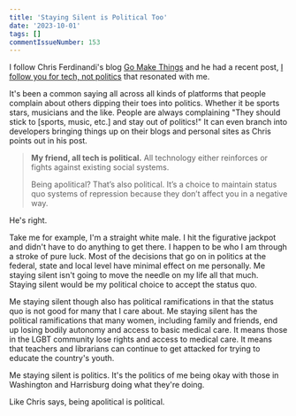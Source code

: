 ```yaml
---
title: 'Staying Silent is Political Too'
date: '2023-10-01'
tags: []
commentIssueNumber: 153
---
```


I follow Chris Ferdinandi's blog [Go Make Things](https://gomakethings.com/) and he had a recent post, [I follow you for tech, not politics](https://gomakethings.com/i-follow-you-for-tech-not-politics/) that resonated with me.

It's been a common saying all across all kinds of platforms that people complain about others dipping their toes into politics. Whether it be sports stars, musicians and the like. People are always complaining "They should stick to [sports, music, etc.] and stay out of politics!" It can even branch into developers bringing things up on their blogs and personal sites as Chris points out in his post.

> **My friend, all tech is political.** All technology either reinforces or fights against existing social systems.
>
> Being apolitical? That’s also political. It’s a choice to maintain status quo systems of repression because they don’t affect you in a negative way.

He's right.

Take me for example, I'm a straight white male. I hit the figurative jackpot and didn't have to do anything to get there. I happen to be who I am through a stroke of pure luck. Most of the decisions that go on in politics at the federal, state and local level have minimal effect on me personally. Me staying silent isn't going to move the needle on my life all that much. Staying silent would be my political choice to accept the status quo.

Me staying silent though also has political ramifications in that the status quo is not good for many that I care about. Me staying silent has the political ramifications that many women, including family and friends, end up losing bodily autonomy and access to basic medical care. It means those in the LGBT community lose rights and access to medical care. It means that teachers and librarians can continue to get attacked for trying to educate the country's youth.

Me staying silent is politics. It's the politics of me being okay with those in Washington and Harrisburg doing what they're doing.

Like Chris says, being apolitical is political.